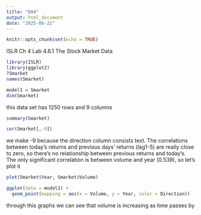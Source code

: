 ```yaml
---
title: "DA4"
output: html_document
date: "2025-06-22"
---
```


```r
knitr::opts_chunk$set(echo = TRUE)
```

ISLR Ch 4 Lab
4.6.1 The Stock Market Data
```r
library(ISLR)
library(ggplot2)
?Smarket
names(Smarket)
```
```r
model1 = Smarket
dim(Smarket)
```

this data set has 1250 rows and 9 columns 
```r
summary(Smarket)
```
```r
cor(Smarket[,-9]) 
```
we make -9 because the direction column consists text. 
The correlations between today's returns and previous days' returns (lag1-5) are really close to zero, so there's no relationship between previous returns and today's. 
The only significant correlation is between volume and year (0.539), so let's plot it 

```r
plot(Smarket$Year, Smarket$Volume)
```
```r
ggplot(data = model1) + 
  geom_point(mapping = aes(x = Volume, y = Year, color = Direction))
```
through this graphs we can see that volume is increasing as time passes by
